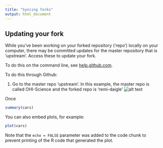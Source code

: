```yaml
---
title: "Syncing forks"
output: html_document
---
```


## Updating your fork

While you've been working on your forked repository ('repo') locally on your computer, there may be committed updates for the master repository that is 'upstream'. Access these to update your fork. 

To do this on the command line, see [help.github.com](https://help.github.com/articles/syncing-a-fork). 

To do this through Github:

1. Go to the master repo 'upstream'. In this example, the master repo is called OHI-Science and the forked repo is 'remi-daigle'
![alt text](ohimanual/figures/github/sync_forks/ohi-science_updatedrepo.png)


Once
```r
summary(cars)
```

You can also embed plots, for example:

```r
plot(cars)
```

Note that the `echo = FALSE` parameter was added to the code chunk to prevent printing of the R code that generated the plot.
